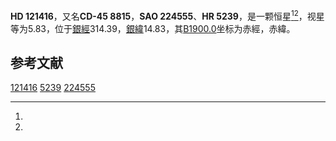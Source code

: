 {{Starbox begin
| name = HD 121416
}}
{{Starbox observe
| epoch = [[J2000.0|J2000.0]]
| constell = {{星座名待查}}<ref name=SIMBAD>{{cite web
 | url=http://simbad.u-strasbg.fr/simbad/sim-id?Ident=HR+5239
 | title=Pulsating variable Star
 | publisher=Centre de Données astronomiques de Strasbourg
 | work=SIMBAD
 | accessdate=2012-07-13
 | archive-date=2016-03-19
 | archive-url=https://web.archive.org/web/20160319011156/http://simbad.u-strasbg.fr/simbad/sim-id?Ident=HR+5239
 | dead-url=no
 }}</ref><ref name=DATA>{{cite web
 | url=http://vizier.u-strasbg.fr/viz-bin/VizieR-5?-out.add=.&-source=5050&-corr=PK=HR&-out.max=9999&HR=5239
 | title=VizieR Detailed Page
 | accessdate=2012-07-13
 | archive-date=2016-03-05
 | archive-url=https://web.archive.org/web/20160305014611/http://vizier.u-strasbg.fr/viz-bin/VizieR-5?-out.add=.&-source=5050&-corr=PK=HR&-out.max=9999&HR=5239
 | dead-url=no
 }}</ref>
| 星官 = 
| ra = {{RA|13|56|19.5}}<ref name=SIMBAD /><ref name=DATA />
| dec = {{DEC|-46|35|33}}<ref name=SIMBAD /><ref name=DATA />
| appmag_v = 5.83<ref name=SIMBAD /><ref name=DATA />
}}
{{Starbox character
| class = K1III<ref name=SIMBAD /><ref name=DATA />
| b-v = 1.14<ref name=SIMBAD /><ref name=DATA />
| u-b = 1.11<ref name=SIMBAD /><ref name=DATA />
| r-i = <ref name=SIMBAD /><ref name=DATA />
| variable = 
}}
{{Starbox astrometry
| radial_v = 1.11
| prop_mo_ra = -1
| parallax = 0.025
| p_error = 
}}
{{Starbox catalog
| names =CD-45 8815，[[SAO星表|SAO]] 224555，[[HD星表|HD]] 121416，[[HR星表|HR]] 5239}}
{{Starbox reference |Simbad=HR+5239}}
{{Starbox end}}

'''HD 121416'''，又名'''CD-45 8815'''，'''SAO 224555'''、'''HR 5239'''，是一颗恒星<ref name=SIMBAD /><ref name=DATA />，视星等为5.83，位于[[銀道座標系|銀經]]314.39，[[銀道座標系|銀緯]]14.83，其[[B1900.0|B1900.0]]坐标为赤經{{RA|13|50|7.3}}，赤緯{{DEC|-46|14.83|0}}。

== 参考文献 ==
{{reflist}}

{{star-stub}}

[[Category:HD和HDE天體|121416]]
[[Category:HR天體|5239]]
[[Category:SAO天體|224555]]